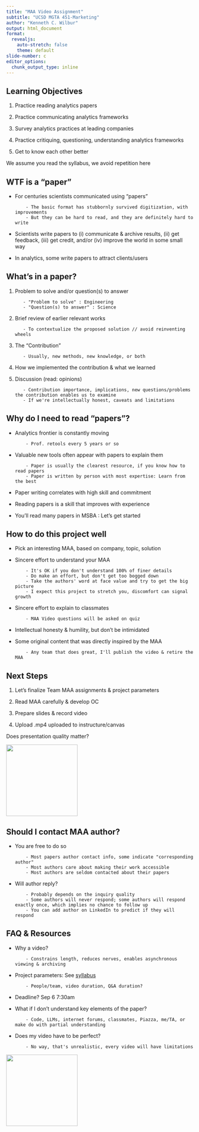 ---
title: "MAA Video Assignment"
subtitle: "UCSD MGTA 451-Marketing"
author: "Kenneth C. Wilbur"
output: html_document
format: 
  revealjs:
    auto-stretch: false 
    theme: default
slide-number: c 
editor_options: 
  chunk_output_type: inline 
---

## Learning Objectives

1. Practice reading analytics papers

2. Practice communicating analytics frameworks

3. Survey analytics practices at leading companies

4. Practice critiquing, questioning, understanding analytics frameworks 

5. Get to know each other better

::: aside
We assume you read the syllabus, we avoid repetition here
:::

## WTF is a "paper"

- For centuries scientists communicated using "papers"

          - The basic format has stubbornly survived digitization, with improvements
          - But they can be hard to read, and they are definitely hard to write

- Scientists write papers to (i) communicate & archive results, (ii) get feedback, (iii) get credit, and/or (iv) improve the world in some small way

- In analytics, some write papers to attract clients/users

## What's in a paper?

1. Problem to solve and/or question(s) to answer

          - "Problem to solve" : Engineering
          - "Question(s) to answer" : Science

2. Brief review of earlier relevant works

          - To contextualize the proposed solution // avoid reinventing wheels

3. The "Contribution"

          - Usually, new methods, new knowledge, or both

4. How we implemented the contribution & what we learned

5. Discussion (read: opinions)

          - Contribution importance, implications, new questions/problems the contribution enables us to examine
          - If we're intellectually honest, caveats and limitations 

## Why do I need to read "papers"?

- Analytics frontier is constantly moving

          - Prof. retools every 5 years or so 
          
- Valuable new tools often appear with papers to explain them

          - Paper is usually the clearest resource, if you know how to read papers
          - Paper is written by person with most expertise: Learn from the best

- Paper writing correlates with high skill and commitment

- Reading papers is a skill that improves with experience

- You'll read many papers in MSBA : Let's get started


## How to do this project well

- Pick an interesting MAA, based on company, topic, solution

- Sincere effort to understand your MAA

          - It's OK if you don't understand 100% of finer details
          - Do make an effort, but don't get too bogged down
          - Take the authors' word at face value and try to get the big picture
          - I expect this project to stretch you, discomfort can signal growth

- Sincere effort to explain to classmates

          - MAA Video questions will be asked on quiz

- Intellectual honesty & humility, but don't be intimidated

- Some original content that was directly inspired by the MAA

          - Any team that does great, I'll publish the video & retire the MAA

## Next Steps

1. Let's finalize Team MAA assignments & project parameters

2. Read MAA carefully & develop OC

3. Prepare slides & record video

4. Upload .mp4 uploaded to instructure/canvas

Does presentation quality matter?

![](images/recap.png){fig-align="right" width=2in}

## Should I contact MAA author?

- You are free to do so

          - Most papers author contact info, some indicate "corresponding author"
          - Most authors care about making their work accessible
          - Most authors are seldom contacted about their papers

- Will author reply?

          - Probably depends on the inquiry quality
          - Some authors will never respond; some authors will respond exactly once, which implies no chance to follow up
          - You can add author on LinkedIn to predict if they will respond
 

## FAQ & Resources {.smaller}

- Why a video?
      
          - Constrains length, reduces nerves, enables asynchronous viewing & archiving

- Project parameters: See [syllabus](https://docs.google.com/document/d/1lqZCZRSac796cR4mhOeQra1ARa-ChVBJPyIL_xP_u4c/edit){target="_blank"}

          - People/team, video duration, Q&A duration?

- Deadline? Sep 6 7:30am 

- What if I don't understand key elements of the paper?

          - Code, LLMs, internet forums, classmates, Piazza, me/TA, or make do with partial understanding
          
- Does my video have to be perfect?

          - No way, that's unrealistic, every video will have limitations

![](images/takingoff.png){fig-align="right" width=2in}